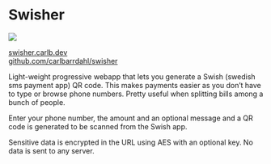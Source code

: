 # Swisher

![](https://github.com/carlbarrdahl/swisher/raw/master/static/screen.png)

<div>
  <a href="https://swisher.carlb.dev?utm_source=carlb" target="_blank">
    swisher.carlb.dev
  </a>
</div>
<a href="https://github.com/carlbarrdahl/swisher" target="_blank">
  github.com/carlbarrdahl/swisher
</a>

Light-weight progressive webapp that lets you generate a Swish (swedish
sms payment app) QR code. This makes payments easier as you don’t have
to type or browse phone numbers. Pretty useful when splitting bills
among a bunch of people.

Enter your phone number, the amount and an optional message and a QR
code is generated to be scanned from the Swish app.

Sensitive data is encrypted in the URL using AES with an optional key.
No data is sent to any server.
